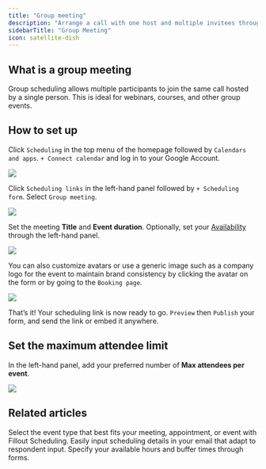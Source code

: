 ```yaml
---
title: "Group meeting"
description: "Arrange a call with one host and multiple invitees through Fillout Scheduling for free. Edit the host’s availability and add buffer times."
sidebarTitle: "Group Meeting"
icon: satellite-dish
---
```


## What is a group meeting

Group scheduling allows multiple participants to join the same call hosted by a single person. This is ideal for webinars, courses, and other group events.

## How to set up

<Steps>
<Step title="Connect your calendar">

Click `Scheduling` in the top menu of the homepage followed by `Calendars and apps`. `+ Connect calendar` and log in to your Google Account.

<Frame>
  <img src="/images/scheduling/image-39.png" />
</Frame>
</Step>

<Step title="Create a scheduling form">

Click `Scheduling links` in the left-hand panel followed by `+ Scheduling form`. Select `Group meeting`.

<Frame>
  <img src="/images/scheduling/image-40.png" />
</Frame>
</Step>

<Step title="Configure event details">

Set the meeting **Title** and **Event duration**. Optionally, set your [Availability](/help/fillout-scheduling-availability) through the left-hand panel.

<Frame>
  <img src="/images/scheduling/image-41.png" />
</Frame>

You can also customize avatars or use a generic image such as a company logo for the event to maintain brand consistency by clicking the avatar on the form or by going to the `Booking page`.

<Frame>
  <img src="/images/scheduling/image-42.png" />
</Frame>

That’s it! Your scheduling link is now ready to go. `Preview` then `Publish` your form, and send the link or embed it anywhere.
</Step>
</Steps>

## Set the maximum attendee limit

In the left-hand panel, add your preferred number of **Max attendees per event**.

<Frame>
  <img src="/images/scheduling/image-43.png" />
</Frame>

## Related articles

<CardGroup cols={3}>
  <Card title="Event types" href="/help/event-types" icon="calendar-users" iconType="regular" color="#FFC738">
  Select the event type that best fits your meeting, appointment, or event with Fillout Scheduling.
  </Card>
  <Card title="Send an email reminder to invitees" href="/help/email-reminder" icon="alarm-clock" iconType="regular" color="#FFC738">
  Easily input scheduling details in your email that adapt to respondent input.
  </Card>
  <Card title="Set your availability in Fillout Scheduling" href="/help/fillout-scheduling-availability" icon="calendar-clock" iconType="regular" color="#FFC738">
  Specify your available hours and buffer times through forms.
  </Card>
</CardGroup>
